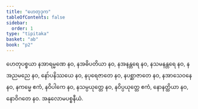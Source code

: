 ```yaml
---
title: "ဟေတုဒုက"
tableOfContents: false
sidebar:
  order: 1
type: "tipitaka"
basket: "ab"
book: "p2"
---
```



<DynamicBreadcrumb />

<Division number="63" book="p2" e="ch" v="38" p="26">

<Paragraph number="683" book="p2">
ဟေတုပစ္စယာ နအာရမ္မဏေ နဝ, နအဓိပတိယာ နဝ, နအနန္တရေ နဝ, နသမနန္တရေ နဝ, နအညမညေ နဝ, နော်ပနိဿယေ နဝ, နပုရေဇာတေ နဝ, နပစ္ဆာဇာတေ နဝ, နအာသေဝနေ နဝ, နကမ္မေ ဧကံ, နဝိပါကေ နဝ, နသမ္ပယုတ္တေ နဝ, နဝိပ္ပယုတ္တေ ဧကံ, နောနတ္ထိယာ နဝ, နောဝိဂတေ နဝ.

</Paragraph>
</Division>

<Paragraph number="684" type="center" book="p2">
အနုလောမပစ္စနီယံ.
</Paragraph>